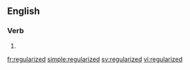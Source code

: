 ==English==

===Verb===
{{head|en|verb form}}

# {{en-past of|regularize}}

[[fr:regularized]]
[[simple:regularized]]
[[sv:regularized]]
[[vi:regularized]]